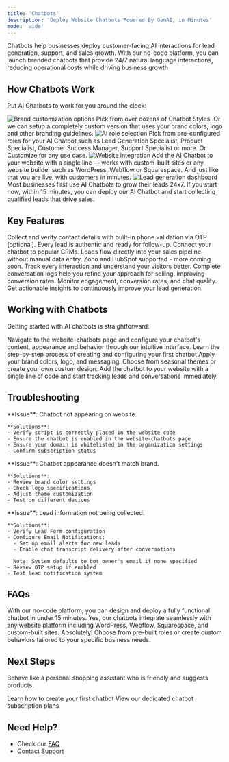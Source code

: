 ```yaml
---
title: 'Chatbots'
description: 'Deploy Website Chatbots Powered By GenAI, in Minutes'
mode: 'wide'
---
```


Chatbots help businesses deploy customer-facing AI interactions for lead generation, support, and sales growth. With our no-code platform, you can launch branded chatbots that provide 24/7 natural language interactions, reducing operational costs while driving business growth

## How Chatbots Work

Put AI Chatbots to work for you around the clock:

<Update label="Brand-Perfect Design" description="Pre-built Themes or Custom Design">
  <Frame className="w-full" style={{ maxWidth: "max((min(min(100vw - 30px, 1200px) - 120px, 1200px) - 40px) / 2, 1px)" }}>
    <img 
      src="/images/chatbots/brand-design.jpg" 
      alt="Brand customization options"
      className="w-full h-auto object-contain"
    />
  </Frame>
  Pick from over dozens of Chatbot Styles. Or we can setup a completely custom version that uses your brand colors, logo and other branding guidelines.
</Update>

<Update label="Smart AI Roles" description="Pre-defined or Custom Behaviors">
  <Frame className="w-full" style={{ maxWidth: "max((min(min(100vw - 30px, 1200px) - 120px, 1200px) - 40px) / 2, 1px)" }}>
    <img 
      src="/images/chatbots/smart-templates.jpg" 
      alt="AI role selection"
      className="w-full h-auto object-contain"
    />
  </Frame>
  Pick from pre-configured roles for your AI Chatbot such as Lead Generation Specialist, Product Specialist, Customer Success Manager, Support Specialist or more. Or Customize for any use case.
</Update>

<Update label="One-step Integration" description="Simple Website Integration">
  <Frame className="w-full" style={{ maxWidth: "max((min(min(100vw - 30px, 1200px) - 120px, 1200px) - 40px) / 2, 1px)" }}>
    <img 
      src="/images/chatbots/multi-site.jpg" 
      alt="Website integration"
      className="w-full h-auto object-contain"
    />
  </Frame>
  Add the AI Chatbot to your website with a single line — works with custom-built sites or any website builder such as WordPress, Webflow or Squarespace. And just like that you are live, with customers in minutes.
</Update>

<Update label="Lead Generation" description="24/7 Lead Capture">
  <Frame className="w-full" style={{ maxWidth: "max((min(min(100vw - 30px, 1200px) - 120px, 1200px) - 40px) / 2, 1px)" }}>
    <img 
      src="/images/chatbots/lead-gen.jpg" 
      alt="Lead generation dashboard"
      className="w-full h-auto object-contain"
    />
  </Frame>
  Most businesses first use AI Chatbots to grow their leads 24x7. If you start now, within 15 minutes, you can deploy our AI Chatbot and start collecting qualified leads that drive sales.
</Update>

## Key Features

<CardGroup cols={2}>
  <Card title="Lead Capture & Validation" icon="user-check">
    Collect and verify contact details with built-in phone validation via OTP (optional). Every lead is authentic and ready for follow-up.
  </Card>

  <Card title="CRM Integration" icon="database">
    Connect your chatbot to popular CRMs. Leads flow directly into your sales pipeline without manual data entry. Zoho and HubSpot supported - more coming soon.
  </Card>

  <Card title="Conversation History" icon="messages">
    Track every interaction and understand your visitors better. Complete conversation logs help you refine your approach for selling, improving conversion rates.
  </Card>

  <Card title="Performance Analytics" icon="chart-line">
    Monitor engagement, conversion rates, and chat quality. Get actionable insights to continuously improve your lead generation.
  </Card>
</CardGroup>

## Working with Chatbots

Getting started with AI chatbots is straightforward:

<Steps>

  <Step title="Design Your Chatbot">
    Navigate to the website-chatbots page and configure your chatbot's content, appearance and behavior through our intuitive interface.
    <Card
      title="Detailed Guide: Create Your First Chatbot"
      icon="wand-magic-sparkles"
      href="/guides/chatbots/create-chatbot"
    >
      Learn the step-by-step process of creating and configuring your first chatbot
    </Card>
  </Step>

  <Step title="Customize & Brand">
    Apply your brand colors, logo, and messaging. Choose from seasonal themes or create your own custom design.
  </Step>

  <Step title="Deploy & Monitor">
    Add the chatbot to your website with a single line of code and start tracking leads and conversations immediately.
  </Step>
</Steps>

## Troubleshooting

<AccordionGroup>
  <Accordion title="Integration Issues">
    **Issue**: Chatbot not appearing on website.
    
    **Solutions**:
    - Verify script is correctly placed in the website code
    - Ensure the chatbot is enabled in the website-chatbots page
    - Ensure your domain is whitelisted in the organization settings
    - Confirm subscription status
  </Accordion>

  <Accordion title="Styling Concerns">
    **Issue**: Chatbot appearance doesn't match brand.
    
    **Solutions**:
    - Review brand color settings
    - Check logo specifications
    - Adjust theme customization
    - Test on different devices
  </Accordion>

  <Accordion title="Lead Capture">
    **Issue**: Lead information not being collected.
    
    **Solutions**:
    - Verify Lead Form configuration
    - Configure Email Notifications:
      - Set up email alerts for new leads
      - Enable chat transcript delivery after conversations
      
      Note: System defaults to bot owner's email if none specified
    - Review OTP setup if enabled
    - Test lead notification system
  </Accordion>
</AccordionGroup>

## FAQs

<AccordionGroup>
  <Accordion title="How quickly can I deploy a chatbot?">
    With our no-code platform, you can design and deploy a fully functional chatbot in under 15 minutes.
  </Accordion>

  <Accordion title="Will it work with my website?">
    Yes, our chatbots integrate seamlessly with any website platform including WordPress, Webflow, Squarespace, and custom-built sites.
  </Accordion>

  <Accordion title="Can I customize the chatbot's behavior?">
    Absolutely! Choose from pre-built roles or create custom behaviors tailored to your specific business needs.
  </Accordion>
</AccordionGroup>

## Next Steps
Behave like a personal shopping assistant who is friendly and suggests products.

<CardGroup cols={2}>
  <Card
    title="Create Your First Chatbot"
    icon="wand-magic-sparkles"
    href="/guides/chatbots/create-chatbot"
  >
    Learn how to create your first chatbot
  </Card>
  <Card
    title="Pricing Plans"
    icon="credit-card"
    href="https://studio.hyperleapai.com/pricing"
  >
    View our dedicated chatbot subscription plans
  </Card>
</CardGroup>

## Need Help?

- Check our [FAQ](/guides/faq)
- Contact [Support](mailto:support@hyperleap.ai)
